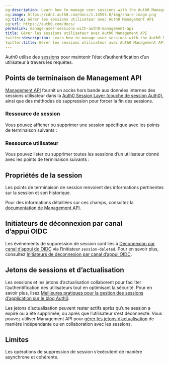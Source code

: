 ```yaml
---
og:description: Learn how to manage user sessions with the Auth0 Management API.
og:image: https://cdn2.auth0.com/docs/1.14553.0/img/share-image.png
og:title: Gérer les sessions utilisateur avec Auth0 Management API
og:url: https://auth0.com/docs/
permalink: manage-user-sessions-with-auth0-management-api
title: Gérer les sessions utilisateur avec Auth0 Management API
twitter:description: Learn how to manage user sessions with the Auth0 Management API.
twitter:title: Gérer les sessions utilisateur avec Auth0 Management API
---
```


Auth0 utilise des [sessions](/users/sessions) pour maintenir l’état d’authentification d’un utilisateur à travers les requêtes.



## Points de terminaison de Management API

[Management API](/docs/api/management/v2) fournit un accès hors bande aux données internes des sessions utilisateur dans la [Auth0 Session Layer (couche de session Auth0)](/users/sessions/session-layers), ainsi que des méthodes de suppression pour forcer la fin des sessions.

### Ressource de session

Vous pouvez afficher ou supprimer une session spécifique avec les points de terminaison suivants :



### Ressource utilisateur

Vous pouvez lister ou supprimer toutes les sessions d’un utilisateur donné avec les points de terminaison suivants :



## Propriétés de la session

Les points de terminaison de session renvoient des informations pertinentes sur la session et son historique.



Pour des informations détaillées sur ces champs, consultez la [documentation de Management API](/docs/api/management/v2).

## Initiateurs de déconnexion par canal d’appui OIDC

Les événements de suppression de session sont liés à [Déconnexion par canal d’appui de OIDC](/back-channel-logout) via l’initiateur `session-deleted`. Pour en savoir plus, consultez [Initiateurs de déconnexion par canal d’appui OIDC](/oidc-back-channel-logout-initiators).

## Jetons de sessions et d’actualisation

Les sessions et les jetons d’actualisation collaborent pour faciliter l’authentification des utilisateurs tout en optimisant la sécurité. Pour en savoir plus, lisez [Meilleures pratiques pour la gestion des sessions d’application sur le blog Auth0](https://auth0.com/blog/application-session-management-best-practices).

Les jetons d’actualisation peuvent rester actifs après qu’une session a expiré ou a été supprimée, ou après que l’utilisateur s’est déconnecté. Vous pouvez utiliser Management API pour [gérer les jetons d’actualisation](/manage-refresh-tokens-with-auth0-management-api) de manière indépendante ou en collaboration avec les sessions.

## Limites

Les opérations de suppression de session s’exécutent de manière asynchrone et cohérente.